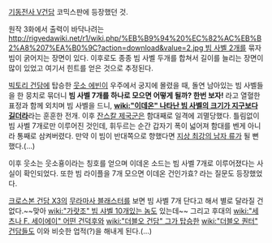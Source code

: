 [[기동전사 V건담]] 코믹스판에 등장했던 것.

원작 3화에서 출력이 바닥나려는 [[http://rigvedawiki.net/r1/wiki.php/%EB%B9%94%20%EC%82%AC%EB%B2%A8%207%EA%B0%9C?action=download&value=2.jpg 빔 사벨 2개]]를 묶자 빔이 굵어지는 장면이 있다. 이후로도 종종 빔 사벨 두개를 합쳐서 길이를 늘리는 장면이 많이 있었고 여기서 힌트를 얻은 것으로 추정된다.

[[빅토리 건담]]에 탑승한 [[웃소 에빈]]이 우주에서 궁지에 몰렸을 때, 돌연 남아있는 빔 사벨들을 한 뭉치로 묶더니 '''빔 사벨 7개를 하나로 모으면 어떻게 될까? 한번 보자!''' 라고 열혈한 표정과 함께 외치며 빔 사벨을 드니, '''[[wiki:"이데온" 나타난 빔 사벨의 크기가 지구보다 길더라]]'''라는 훈훈한 전개.
이후 [[잔스칼 제국]]군은 함대째로 일격에 괴멸당했다. 틀림없이 빔 사벨 7개로만 이루어진 것인데, 휘두르는 순간 갑자기 폭이 넓어져 함대를 벤게 아니라 통째로 삼켜버렸다. 만약 이 빔이 반대쪽으로 향했다면 [[지상 최강의 남자 류]]가 될 뻔 했다.(...)

이후 웃소는 웃소횽이라는 칭호를 얻으며 이데온 소드는 빔 사벨 7개로 이루어졌다는 사실이 확인되었다. 또한 빔 라이플을 7개 모으면 이데온 건인가효? 라는 질문도 등장했었다.

[[크로스본 건담 X3]]의 [[무라마사 블래스터]]를 보면 빔 사벨 7개 단다고 해서 별로 달라질 건 없다.~~맞아 [[wiki:"가랏조" 빔 샤벨 10개있는 놈]]도 있는데~~ 그리고 후대의 [[wiki:"세츠나 F. 세이에이" 어떤 건덕후]]와 [[wiki:"더블오 건담" 그가 탑승한]] [[wiki:"더블오 퀀터" 건담들]]도 이와 비슷한 업적(?)을 해내게 된다.(...)
